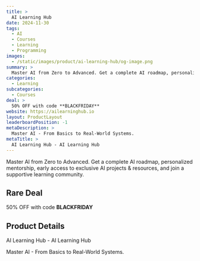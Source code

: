 ```yaml
---
title: >
  AI Learning Hub
date: 2024-11-30
tags:
  - AI
  - Courses
  - Learning
  - Programming
images:
  - /static/images/product/ai-learning-hub/og-image.png
summary: >
  Master AI from Zero to Advanced. Get a complete AI roadmap, personalized mentorship, early access to exclusive AI projects & resources, and join a supportive learning community.
categories:
  - Learning
subcategories:
  - Courses
deal: >
  50% OFF with code **BLACKFRIDAY**
website: https://ailearninghub.io
layout: ProductLayout
leaderboardPosition: -1
metaDescription: >
  Master AI - From Basics to Real-World Systems.
metaTitle: >
  AI Learning Hub - AI Learning Hub
---
```

Master AI from Zero to Advanced. Get a complete AI roadmap, personalized mentorship, early access to exclusive AI projects & resources, and join a supportive learning community.

## Rare Deal

50% OFF with code **BLACKFRIDAY**

## Product Details

AI Learning Hub - AI Learning Hub

Master AI - From Basics to Real-World Systems.
